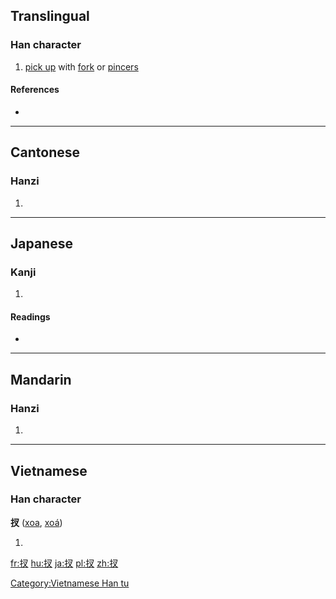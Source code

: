 {{also|搋}}
==Translingual==

===Han character===
{{Han char|rn=64|rad=手|as=03|sn=6|four=5704<sub>0</sub>|canj=手水戈 (QEI)|ids=⿰[[扌]][[叉]]}}

# [[pick up]] with [[fork]] or [[pincer]]s

====References====
* {{Han ref|kx=0418.040|dkj=11804|dj=0764.210|hdz=31832.080|uh=6260|ud=25184|bh=C9EA|bd=51690}}

----

==Cantonese==

===Hanzi===
{{yue-hanzi|jyut=caa1|y=cha1}}

# {{defn|lang=yue|sort=手03}}

----

==Japanese==

===Kanji===
{{ja-kanji|grade=|rs=手03}}

# {{defn|lang=ja|sort=手03}}

====Readings====
* {{ja-readings|on=[[さ]] (sa)|kun=[[さす]] (sasu), [[さて]] (sate)}}

----

==Mandarin==

===Hanzi===
{{cmn-hanzi|pin=[[chā]] ([[cha1]])|wg=ch'a<sup>1</sup>}}

# {{defn|lang=cmn|sort=手03}}

----

==Vietnamese==

===Han character===
'''扠''' ([[xoa]], [[xoá]])

# {{defn|lang=vi}}

[[Category:Vietnamese Han tu]]

[[fr:扠]]
[[hu:扠]]
[[ja:扠]]
[[pl:扠]]
[[zh:扠]]